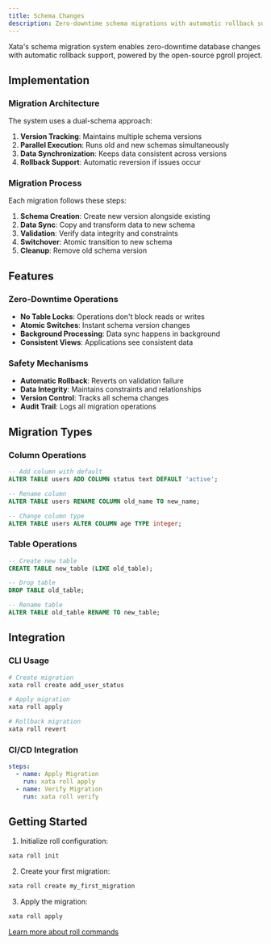 ```yaml
---
title: Schema Changes
description: Zero-downtime schema migrations with automatic rollback support
---
```


Xata's schema migration system enables zero-downtime database changes with automatic rollback support, powered by the open-source pgroll project.

## Implementation

### Migration Architecture

The system uses a dual-schema approach:

1. **Version Tracking**: Maintains multiple schema versions
2. **Parallel Execution**: Runs old and new schemas simultaneously
3. **Data Synchronization**: Keeps data consistent across versions
4. **Rollback Support**: Automatic reversion if issues occur

### Migration Process

Each migration follows these steps:

1. **Schema Creation**: Create new version alongside existing
2. **Data Sync**: Copy and transform data to new schema
3. **Validation**: Verify data integrity and constraints
4. **Switchover**: Atomic transition to new schema
5. **Cleanup**: Remove old schema version

## Features

### Zero-Downtime Operations

- **No Table Locks**: Operations don't block reads or writes
- **Atomic Switches**: Instant schema version changes
- **Background Processing**: Data sync happens in background
- **Consistent Views**: Applications see consistent data

### Safety Mechanisms

- **Automatic Rollback**: Reverts on validation failure
- **Data Integrity**: Maintains constraints and relationships
- **Version Control**: Tracks all schema changes
- **Audit Trail**: Logs all migration operations

## Migration Types

### Column Operations

```sql
-- Add column with default
ALTER TABLE users ADD COLUMN status text DEFAULT 'active';

-- Rename column
ALTER TABLE users RENAME COLUMN old_name TO new_name;

-- Change column type
ALTER TABLE users ALTER COLUMN age TYPE integer;
```

### Table Operations

```sql
-- Create new table
CREATE TABLE new_table (LIKE old_table);

-- Drop table
DROP TABLE old_table;

-- Rename table
ALTER TABLE old_table RENAME TO new_table;
```

## Integration

### CLI Usage

```bash
# Create migration
xata roll create add_user_status

# Apply migration
xata roll apply

# Rollback migration
xata roll revert
```

### CI/CD Integration

```yaml
steps:
  - name: Apply Migration
    run: xata roll apply
  - name: Verify Migration
    run: xata roll verify
```

## Getting Started

1. Initialize roll configuration:
```bash
xata roll init
```

2. Create your first migration:
```bash
xata roll create my_first_migration
```

3. Apply the migration:
```bash
xata roll apply
```

[Learn more about roll commands](/cli/roll) 